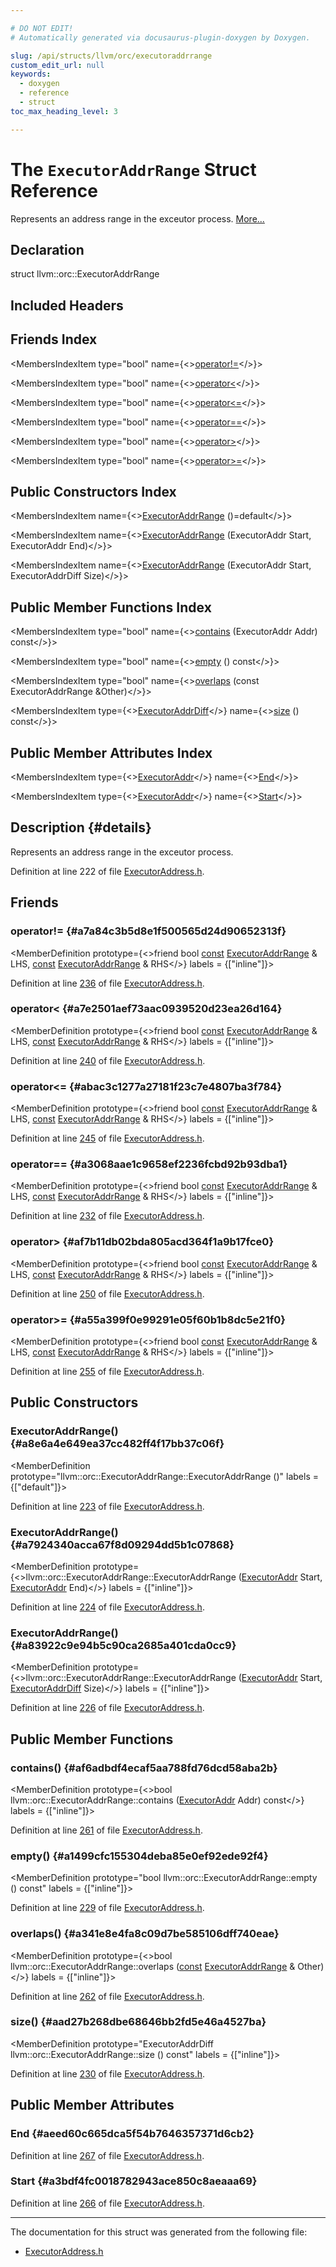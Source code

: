 ```yaml
---

# DO NOT EDIT!
# Automatically generated via docusaurus-plugin-doxygen by Doxygen.

slug: /api/structs/llvm/orc/executoraddrrange
custom_edit_url: null
keywords:
  - doxygen
  - reference
  - struct
toc_max_heading_level: 3

---
```





# The `ExecutorAddrRange` Struct Reference

<DoxygenPage pluginConfig={pluginConfig}>

Represents an address range in the exceutor process. <a href="#details">More...</a>

## Declaration

<CodeBlock>struct llvm::orc::ExecutorAddrRange</CodeBlock>

## Included Headers

<IncludesList>
<IncludesListItem
  filePath="llvm/ExecutionEngine/Orc/Shared/ExecutorAddress.h"
  permalink="/docs/api/files/include/include/llvm/include/llvm/executionengine/include/llvm/executionengine/orc/include/llvm/executionengine/orc/shared/executoraddress-h"
  isLocal="true" />
</IncludesList>

## Friends Index

<MembersIndex>

<MembersIndexItem
  type="bool"
  name={<><a href="#a7a84c3b5d8e1f500565d24d90652313f">operator!=</a></>}>
</MembersIndexItem>

<MembersIndexItem
  type="bool"
  name={<><a href="#a7e2501aef73aac0939520d23ea26d164">operator&lt;</a></>}>
</MembersIndexItem>

<MembersIndexItem
  type="bool"
  name={<><a href="#abac3c1277a27181f23c7e4807ba3f784">operator&lt;=</a></>}>
</MembersIndexItem>

<MembersIndexItem
  type="bool"
  name={<><a href="#a3068aae1c9658ef2236fcbd92b93dba1">operator==</a></>}>
</MembersIndexItem>

<MembersIndexItem
  type="bool"
  name={<><a href="#af7b11db02bda805acd364f1a9b17fce0">operator&gt;</a></>}>
</MembersIndexItem>

<MembersIndexItem
  type="bool"
  name={<><a href="#a55a399f0e99291e05f60b1b8dc5e21f0">operator&gt;=</a></>}>
</MembersIndexItem>

</MembersIndex>

## Public Constructors Index

<MembersIndex>

<MembersIndexItem
  name={<><a href="#a8e6a4e649ea37cc482ff4f17bb37c06f">ExecutorAddrRange</a> ()=default</>}>
</MembersIndexItem>

<MembersIndexItem
  name={<><a href="#a7924340acca67f8d09294dd5b1c07868">ExecutorAddrRange</a> (ExecutorAddr Start, ExecutorAddr End)</>}>
</MembersIndexItem>

<MembersIndexItem
  name={<><a href="#a83922c9e94b5c90ca2685a401cda0cc9">ExecutorAddrRange</a> (ExecutorAddr Start, ExecutorAddrDiff Size)</>}>
</MembersIndexItem>

</MembersIndex>

## Public Member Functions Index

<MembersIndex>

<MembersIndexItem
  type="bool"
  name={<><a href="#af6adbdf4ecaf5aa788fd76dcd58aba2b">contains</a> (ExecutorAddr Addr) const</>}>
</MembersIndexItem>

<MembersIndexItem
  type="bool"
  name={<><a href="#a1499cfc155304deba85e0ef92ede92f4">empty</a> () const</>}>
</MembersIndexItem>

<MembersIndexItem
  type="bool"
  name={<><a href="#a341e8e4fa8c09d7be585106dff740eae">overlaps</a> (const ExecutorAddrRange &amp;Other)</>}>
</MembersIndexItem>

<MembersIndexItem
  type={<><a href="/docs/api/namespaces/llvm/orc/#a59b5f232ad8ec6bf405ddc77c3d6d752">ExecutorAddrDiff</a></>}
  name={<><a href="#aad27b268dbe68646bb2fd5e46a4527ba">size</a> () const</>}>
</MembersIndexItem>

</MembersIndex>

## Public Member Attributes Index

<MembersIndex>

<MembersIndexItem
  type={<><a href="/docs/api/classes/llvm/orc/executoraddr">ExecutorAddr</a></>}
  name={<><a href="#aeed60c665dca5f54b7646357371d6cb2">End</a></>}>
</MembersIndexItem>

<MembersIndexItem
  type={<><a href="/docs/api/classes/llvm/orc/executoraddr">ExecutorAddr</a></>}
  name={<><a href="#a3bdf4fc0018782943ace850c8aeaaa69">Start</a></>}>
</MembersIndexItem>

</MembersIndex>

## Description {#details}

Represents an address range in the exceutor process.

Definition at line 222 of file <a href="/docs/api/files/include/include/llvm/include/llvm/executionengine/include/llvm/executionengine/orc/include/llvm/executionengine/orc/shared/executoraddress-h">ExecutorAddress.h</a>.

<SectionDefinition>

## Friends

### operator!= {#a7a84c3b5d8e1f500565d24d90652313f}

<MemberDefinition
  prototype={<>friend bool <a href="/docs/api/files/lib/lib/target/lib/target/aarch64/aarch64promoteconstant-cpp/#a90f8350fecae261c25be85d38b451bff">const</a> <a href="/docs/api/structs/llvm/orc/executoraddrrange">ExecutorAddrRange</a> &amp; LHS, <a href="/docs/api/files/lib/lib/target/lib/target/aarch64/aarch64promoteconstant-cpp/#a90f8350fecae261c25be85d38b451bff">const</a> <a href="/docs/api/structs/llvm/orc/executoraddrrange">ExecutorAddrRange</a> &amp; RHS</>}
  labels = {["inline"]}>

Definition at line <a href="/docs/api/files/include/include/llvm/include/llvm/executionengine/include/llvm/executionengine/orc/include/llvm/executionengine/orc/shared/executoraddress-h/#l00236">236</a> of file <a href="/docs/api/files/include/include/llvm/include/llvm/executionengine/include/llvm/executionengine/orc/include/llvm/executionengine/orc/shared/executoraddress-h">ExecutorAddress.h</a>.
</MemberDefinition>

### operator&lt; {#a7e2501aef73aac0939520d23ea26d164}

<MemberDefinition
  prototype={<>friend bool <a href="/docs/api/files/lib/lib/target/lib/target/aarch64/aarch64promoteconstant-cpp/#a90f8350fecae261c25be85d38b451bff">const</a> <a href="/docs/api/structs/llvm/orc/executoraddrrange">ExecutorAddrRange</a> &amp; LHS, <a href="/docs/api/files/lib/lib/target/lib/target/aarch64/aarch64promoteconstant-cpp/#a90f8350fecae261c25be85d38b451bff">const</a> <a href="/docs/api/structs/llvm/orc/executoraddrrange">ExecutorAddrRange</a> &amp; RHS</>}
  labels = {["inline"]}>

Definition at line <a href="/docs/api/files/include/include/llvm/include/llvm/executionengine/include/llvm/executionengine/orc/include/llvm/executionengine/orc/shared/executoraddress-h/#l00240">240</a> of file <a href="/docs/api/files/include/include/llvm/include/llvm/executionengine/include/llvm/executionengine/orc/include/llvm/executionengine/orc/shared/executoraddress-h">ExecutorAddress.h</a>.
</MemberDefinition>

### operator&lt;= {#abac3c1277a27181f23c7e4807ba3f784}

<MemberDefinition
  prototype={<>friend bool <a href="/docs/api/files/lib/lib/target/lib/target/aarch64/aarch64promoteconstant-cpp/#a90f8350fecae261c25be85d38b451bff">const</a> <a href="/docs/api/structs/llvm/orc/executoraddrrange">ExecutorAddrRange</a> &amp; LHS, <a href="/docs/api/files/lib/lib/target/lib/target/aarch64/aarch64promoteconstant-cpp/#a90f8350fecae261c25be85d38b451bff">const</a> <a href="/docs/api/structs/llvm/orc/executoraddrrange">ExecutorAddrRange</a> &amp; RHS</>}
  labels = {["inline"]}>

Definition at line <a href="/docs/api/files/include/include/llvm/include/llvm/executionengine/include/llvm/executionengine/orc/include/llvm/executionengine/orc/shared/executoraddress-h/#l00245">245</a> of file <a href="/docs/api/files/include/include/llvm/include/llvm/executionengine/include/llvm/executionengine/orc/include/llvm/executionengine/orc/shared/executoraddress-h">ExecutorAddress.h</a>.
</MemberDefinition>

### operator== {#a3068aae1c9658ef2236fcbd92b93dba1}

<MemberDefinition
  prototype={<>friend bool <a href="/docs/api/files/lib/lib/target/lib/target/aarch64/aarch64promoteconstant-cpp/#a90f8350fecae261c25be85d38b451bff">const</a> <a href="/docs/api/structs/llvm/orc/executoraddrrange">ExecutorAddrRange</a> &amp; LHS, <a href="/docs/api/files/lib/lib/target/lib/target/aarch64/aarch64promoteconstant-cpp/#a90f8350fecae261c25be85d38b451bff">const</a> <a href="/docs/api/structs/llvm/orc/executoraddrrange">ExecutorAddrRange</a> &amp; RHS</>}
  labels = {["inline"]}>

Definition at line <a href="/docs/api/files/include/include/llvm/include/llvm/executionengine/include/llvm/executionengine/orc/include/llvm/executionengine/orc/shared/executoraddress-h/#l00232">232</a> of file <a href="/docs/api/files/include/include/llvm/include/llvm/executionengine/include/llvm/executionengine/orc/include/llvm/executionengine/orc/shared/executoraddress-h">ExecutorAddress.h</a>.
</MemberDefinition>

### operator&gt; {#af7b11db02bda805acd364f1a9b17fce0}

<MemberDefinition
  prototype={<>friend bool <a href="/docs/api/files/lib/lib/target/lib/target/aarch64/aarch64promoteconstant-cpp/#a90f8350fecae261c25be85d38b451bff">const</a> <a href="/docs/api/structs/llvm/orc/executoraddrrange">ExecutorAddrRange</a> &amp; LHS, <a href="/docs/api/files/lib/lib/target/lib/target/aarch64/aarch64promoteconstant-cpp/#a90f8350fecae261c25be85d38b451bff">const</a> <a href="/docs/api/structs/llvm/orc/executoraddrrange">ExecutorAddrRange</a> &amp; RHS</>}
  labels = {["inline"]}>

Definition at line <a href="/docs/api/files/include/include/llvm/include/llvm/executionengine/include/llvm/executionengine/orc/include/llvm/executionengine/orc/shared/executoraddress-h/#l00250">250</a> of file <a href="/docs/api/files/include/include/llvm/include/llvm/executionengine/include/llvm/executionengine/orc/include/llvm/executionengine/orc/shared/executoraddress-h">ExecutorAddress.h</a>.
</MemberDefinition>

### operator&gt;= {#a55a399f0e99291e05f60b1b8dc5e21f0}

<MemberDefinition
  prototype={<>friend bool <a href="/docs/api/files/lib/lib/target/lib/target/aarch64/aarch64promoteconstant-cpp/#a90f8350fecae261c25be85d38b451bff">const</a> <a href="/docs/api/structs/llvm/orc/executoraddrrange">ExecutorAddrRange</a> &amp; LHS, <a href="/docs/api/files/lib/lib/target/lib/target/aarch64/aarch64promoteconstant-cpp/#a90f8350fecae261c25be85d38b451bff">const</a> <a href="/docs/api/structs/llvm/orc/executoraddrrange">ExecutorAddrRange</a> &amp; RHS</>}
  labels = {["inline"]}>

Definition at line <a href="/docs/api/files/include/include/llvm/include/llvm/executionengine/include/llvm/executionengine/orc/include/llvm/executionengine/orc/shared/executoraddress-h/#l00255">255</a> of file <a href="/docs/api/files/include/include/llvm/include/llvm/executionengine/include/llvm/executionengine/orc/include/llvm/executionengine/orc/shared/executoraddress-h">ExecutorAddress.h</a>.
</MemberDefinition>

</SectionDefinition>

<SectionDefinition>

## Public Constructors

### ExecutorAddrRange() {#a8e6a4e649ea37cc482ff4f17bb37c06f}

<MemberDefinition
  prototype="llvm::orc::ExecutorAddrRange::ExecutorAddrRange ()"
  labels = {["default"]}>

Definition at line <a href="/docs/api/files/include/include/llvm/include/llvm/executionengine/include/llvm/executionengine/orc/include/llvm/executionengine/orc/shared/executoraddress-h/#l00223">223</a> of file <a href="/docs/api/files/include/include/llvm/include/llvm/executionengine/include/llvm/executionengine/orc/include/llvm/executionengine/orc/shared/executoraddress-h">ExecutorAddress.h</a>.
</MemberDefinition>

### ExecutorAddrRange() {#a7924340acca67f8d09294dd5b1c07868}

<MemberDefinition
  prototype={<>llvm::orc::ExecutorAddrRange::ExecutorAddrRange (<a href="/docs/api/classes/llvm/orc/executoraddr">ExecutorAddr</a> Start, <a href="/docs/api/classes/llvm/orc/executoraddr">ExecutorAddr</a> End)</>}
  labels = {["inline"]}>

Definition at line <a href="/docs/api/files/include/include/llvm/include/llvm/executionengine/include/llvm/executionengine/orc/include/llvm/executionengine/orc/shared/executoraddress-h/#l00224">224</a> of file <a href="/docs/api/files/include/include/llvm/include/llvm/executionengine/include/llvm/executionengine/orc/include/llvm/executionengine/orc/shared/executoraddress-h">ExecutorAddress.h</a>.
</MemberDefinition>

### ExecutorAddrRange() {#a83922c9e94b5c90ca2685a401cda0cc9}

<MemberDefinition
  prototype={<>llvm::orc::ExecutorAddrRange::ExecutorAddrRange (<a href="/docs/api/classes/llvm/orc/executoraddr">ExecutorAddr</a> Start, <a href="/docs/api/namespaces/llvm/orc/#a59b5f232ad8ec6bf405ddc77c3d6d752">ExecutorAddrDiff</a> Size)</>}
  labels = {["inline"]}>

Definition at line <a href="/docs/api/files/include/include/llvm/include/llvm/executionengine/include/llvm/executionengine/orc/include/llvm/executionengine/orc/shared/executoraddress-h/#l00226">226</a> of file <a href="/docs/api/files/include/include/llvm/include/llvm/executionengine/include/llvm/executionengine/orc/include/llvm/executionengine/orc/shared/executoraddress-h">ExecutorAddress.h</a>.
</MemberDefinition>

</SectionDefinition>

<SectionDefinition>

## Public Member Functions

### contains() {#af6adbdf4ecaf5aa788fd76dcd58aba2b}

<MemberDefinition
  prototype={<>bool llvm::orc::ExecutorAddrRange::contains (<a href="/docs/api/classes/llvm/orc/executoraddr">ExecutorAddr</a> Addr) const</>}
  labels = {["inline"]}>

Definition at line <a href="/docs/api/files/include/include/llvm/include/llvm/executionengine/include/llvm/executionengine/orc/include/llvm/executionengine/orc/shared/executoraddress-h/#l00261">261</a> of file <a href="/docs/api/files/include/include/llvm/include/llvm/executionengine/include/llvm/executionengine/orc/include/llvm/executionengine/orc/shared/executoraddress-h">ExecutorAddress.h</a>.
</MemberDefinition>

### empty() {#a1499cfc155304deba85e0ef92ede92f4}

<MemberDefinition
  prototype="bool llvm::orc::ExecutorAddrRange::empty () const"
  labels = {["inline"]}>

Definition at line <a href="/docs/api/files/include/include/llvm/include/llvm/executionengine/include/llvm/executionengine/orc/include/llvm/executionengine/orc/shared/executoraddress-h/#l00229">229</a> of file <a href="/docs/api/files/include/include/llvm/include/llvm/executionengine/include/llvm/executionengine/orc/include/llvm/executionengine/orc/shared/executoraddress-h">ExecutorAddress.h</a>.
</MemberDefinition>

### overlaps() {#a341e8e4fa8c09d7be585106dff740eae}

<MemberDefinition
  prototype={<>bool llvm::orc::ExecutorAddrRange::overlaps (<a href="/docs/api/files/lib/lib/target/lib/target/aarch64/aarch64promoteconstant-cpp/#a90f8350fecae261c25be85d38b451bff">const</a> <a href="/docs/api/structs/llvm/orc/executoraddrrange">ExecutorAddrRange</a> &amp; Other)</>}
  labels = {["inline"]}>

Definition at line <a href="/docs/api/files/include/include/llvm/include/llvm/executionengine/include/llvm/executionengine/orc/include/llvm/executionengine/orc/shared/executoraddress-h/#l00262">262</a> of file <a href="/docs/api/files/include/include/llvm/include/llvm/executionengine/include/llvm/executionengine/orc/include/llvm/executionengine/orc/shared/executoraddress-h">ExecutorAddress.h</a>.
</MemberDefinition>

### size() {#aad27b268dbe68646bb2fd5e46a4527ba}

<MemberDefinition
  prototype="ExecutorAddrDiff llvm::orc::ExecutorAddrRange::size () const"
  labels = {["inline"]}>

Definition at line <a href="/docs/api/files/include/include/llvm/include/llvm/executionengine/include/llvm/executionengine/orc/include/llvm/executionengine/orc/shared/executoraddress-h/#l00230">230</a> of file <a href="/docs/api/files/include/include/llvm/include/llvm/executionengine/include/llvm/executionengine/orc/include/llvm/executionengine/orc/shared/executoraddress-h">ExecutorAddress.h</a>.
</MemberDefinition>

</SectionDefinition>

<SectionDefinition>

## Public Member Attributes

### End {#aeed60c665dca5f54b7646357371d6cb2}

<MemberDefinition
  prototype="ExecutorAddr llvm::orc::ExecutorAddrRange::End">

Definition at line <a href="/docs/api/files/include/include/llvm/include/llvm/executionengine/include/llvm/executionengine/orc/include/llvm/executionengine/orc/shared/executoraddress-h/#l00267">267</a> of file <a href="/docs/api/files/include/include/llvm/include/llvm/executionengine/include/llvm/executionengine/orc/include/llvm/executionengine/orc/shared/executoraddress-h">ExecutorAddress.h</a>.
</MemberDefinition>

### Start {#a3bdf4fc0018782943ace850c8aeaaa69}

<MemberDefinition
  prototype="ExecutorAddr llvm::orc::ExecutorAddrRange::Start">

Definition at line <a href="/docs/api/files/include/include/llvm/include/llvm/executionengine/include/llvm/executionengine/orc/include/llvm/executionengine/orc/shared/executoraddress-h/#l00266">266</a> of file <a href="/docs/api/files/include/include/llvm/include/llvm/executionengine/include/llvm/executionengine/orc/include/llvm/executionengine/orc/shared/executoraddress-h">ExecutorAddress.h</a>.
</MemberDefinition>

</SectionDefinition>

<hr/>

The documentation for this struct was generated from the following file:

<ul>
<li><a href="/docs/api/files/include/include/llvm/include/llvm/executionengine/include/llvm/executionengine/orc/include/llvm/executionengine/orc/shared/executoraddress-h">ExecutorAddress.h</a></li>
</ul>

</DoxygenPage>
